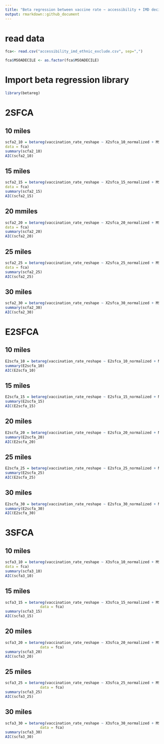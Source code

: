 ```yaml
---
title: "Beta regression between vaccine rate ~ accessibility + IMD decile + ethnic composition"
output: rmarkdown::github_document
---
```


# read data
```r
fca<- read.csv("accessibility_imd_ethnic_exclude.csv", sep=",")

```
```r
fca$MSOADECILE <- as.factor(fca$MSOADECILE)
```

# Import beta regression library
```r
library(betareg)
```

# 2SFCA
## 10 miles
```r
scfa2_10 = betareg(vaccination_rate_reshape ~ X2sfca_10_normalized + MSOADECILE + Mixed. + Asian. + Black. + Other.,
data = fca)
summary(scfa2_10)
AIC(scfa2_10)
```


## 15 miles
```r
scfa2_15 = betareg(vaccination_rate_reshape ~ X2sfca_15_normalized + MSOADECILE + Mixed. + Asian. + Black. + Other.,
data = fca)
summary(scfa2_15)
AIC(scfa2_15)
```

## 20 mmiles
```r
scfa2_20 = betareg(vaccination_rate_reshape ~ X2sfca_20_normalized + MSOADECILE + Mixed. + Asian. + Black. + Other.,
data = fca)
summary(scfa2_20)
AIC(scfa2_20)
```

## 25 miles
```r
scfa2_25 = betareg(vaccination_rate_reshape ~ X2sfca_25_normalized + MSOADECILE + Mixed. + Asian. + Black. + Other.,
data = fca)
summary(scfa2_25)
AIC(scfa2_25)
```

## 30 miles
```r
scfa2_30 = betareg(vaccination_rate_reshape ~ X2sfca_30_normalized + MSOADECILE + Mixed. + Asian. + Black. + Other., data = fca)
summary(scfa2_30)
AIC(scfa2_30)
```

# E2SFCA
## 10 miles
```r
E2scfa_10 = betareg(vaccination_rate_reshape ~ E2sfca_10_normalized + MSOADECILE + Mixed. + Asian. + Black. + Other., data = fca)
summary(E2scfa_10)
AIC(E2scfa_10)
```

## 15 miles
```r
E2scfa_15 = betareg(vaccination_rate_reshape ~ E2sfca_15_normalized + MSOADECILE + Mixed. + Asian. + Black. + Other., data = fca)
summary(E2scfa_15)
AIC(E2scfa_15)
```

## 20 miles
```r
E2scfa_20 = betareg(vaccination_rate_reshape ~ E2sfca_20_normalized + MSOADECILE + Mixed. + Asian. + Black. + Other., data = fca)
summary(E2scfa_20)
AIC(E2scfa_20)
```

## 25 miles
```r
E2scfa_25 = betareg(vaccination_rate_reshape ~ E2sfca_25_normalized + MSOADECILE + Mixed. + Asian. + Black. + Other., data = fca)
summary(E2scfa_25)
AIC(E2scfa_25)
```

## 30 miles
```r
E2scfa_30 = betareg(vaccination_rate_reshape ~ E2sfca_30_normalized + MSOADECILE + Mixed. + Asian. + Black. + Other.,data = fca)
summary(E2scfa_30)
AIC(E2scfa_30)
```

# 3SFCA
## 10 miles
```r
scfa3_10 = betareg(vaccination_rate_reshape ~ X3sfca_10_normalized + MSOADECILE + Mixed. + Asian. + Black. + Other.,
data = fca)
summary(scfa3_10)
AIC(scfa3_10)
```

## 15 miles
```r
scfa3_15 = betareg(vaccination_rate_reshape ~ X3sfca_15_normalized + MSOADECILE + Mixed. + Asian. + Black. + Other.,
                data = fca)
summary(scfa3_15)
AIC(scfa3_15)
```

## 20 miles
```r
scfa3_20 = betareg(vaccination_rate_reshape ~ X3sfca_20_normalized + MSOADECILE + Mixed. + Asian. + Black. + Other.,
                data = fca)
summary(scfa3_20)
AIC(scfa3_20)
```

## 25 miles
```r
scfa3_25 = betareg(vaccination_rate_reshape ~ X3sfca_25_normalized + MSOADECILE + Mixed. + Asian. + Black. + Other.,
                data = fca)
summary(scfa3_25)
AIC(scfa3_25)
```

## 30 miles
```r
scfa3_30 = betareg(vaccination_rate_reshape ~ X3sfca_30_normalized + MSOADECILE + Mixed. + Asian. + Black. + Other.,
                data = fca)
summary(scfa3_30)
AIC(scfa3_30)
```
